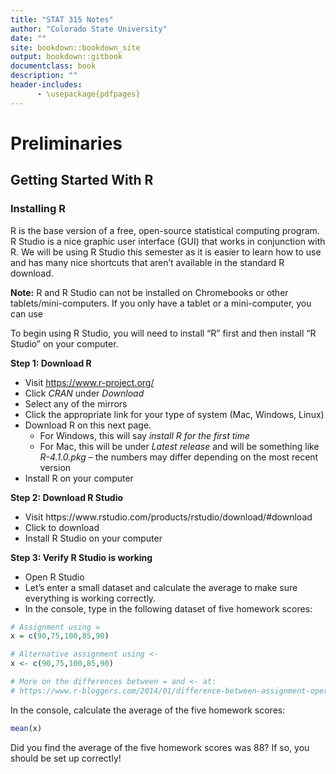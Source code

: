 ```yaml
---
title: "STAT 315 Notes"
author: "Colorado State University"
date: ""
site: bookdown::bookdown_site
output: bookdown::gitbook
documentclass: book
description: ""
header-includes:
      - \usepackage{pdfpages}
---
```


# Preliminaries {-}

## Getting Started With R {-}

### Installing R {-}

R is the base version of a free, open-source statistical computing program. R Studio is a nice graphic user interface (GUI) that works in conjunction with R. We will be using R Studio this semester as it is easier to learn how to use and has many nice shortcuts that aren't available in the standard R download.

**Note:** R and R Studio can not be installed on Chromebooks or other tablets/mini-computers. If you only have a tablet or a mini-computer, you can use \href{http://rstudio.cloud/}{R Studio Cloud}

To begin using R Studio, you will need to install "R" first and then install "R Studio" on your computer.


**Step 1: Download R**

- Visit [https://www.r-project.org/](https://www.r-project.org/)
- Click *CRAN* under *Download*
- Select any of the mirrors
- Click the appropriate link for your type of system (Mac, Windows, Linux)
- Download R on this next page.
  - For Windows, this will say *install R for the first time*
  - For Mac, this will be under *Latest release* and will be something like *R-4.1.0.pkg* -- the numbers may differ depending on the most recent version
- Install R on your computer
       
**Step 2: Download R Studio**

- Visit https://www.rstudio.com/products/rstudio/download/#download
- Click to download
- Install R Studio on your computer

\newpage

**Step 3: Verify R Studio is working**

- Open R Studio
- Let's enter a small dataset and calculate the average to make sure everything is working correctly.
- In the console, type in the following dataset of five homework scores:

```r
# Assignment using = 
x = c(90,75,100,85,90)

# Alternative assignment using <-
x <- c(90,75,100,85,90)

# More on the differences between = and <- at:
# https://www.r-bloggers.com/2014/01/difference-between-assignment-operators-in-r/
```

In the console, calculate the average of the five homework scores: \

```r
mean(x)
```

Did you find the average of the five homework scores was 88? If so, you should be set up correctly!